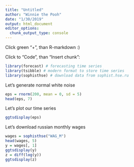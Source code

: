 ```yaml
---
title: "Untitled"
author: "Winnie the Pooh"
date: "1/30/2019"
output: html_document
editor_options: 
  chunk_output_type: console
---
```


Click green "+", than R-markdown :)

Click to "Code", than "Insert chunk":
```r
library(forecast) # forecasting time series
library(tsibble) # modern format to store time series
library(sophisthse) # download data from sophist.hse.ru
```

Let's generate normal white noise
```r
eps = rnorm(200, mean = 0, sd = 5)
head(eps, 7)
```

Let's plot our time series
```r
ggtsdisplay(eps)
```

Let's download russian monthly wages
```r
wages = sophisthse("WAG_M")
head(wages, 5)
y = wages[, 1]
ggtsdisplay(y)
z = diff(log(y))
ggtsdisplay(z)
```








